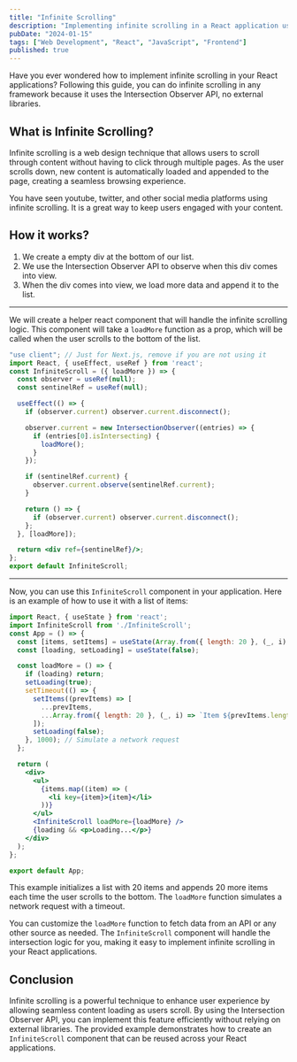 ```yaml
---
title: "Infinite Scrolling"
description: "Implementing infinite scrolling in a React application using the Intersection Observer API."
pubDate: "2024-01-15"
tags: ["Web Development", "React", "JavaScript", "Frontend"]
published: true
---
```


Have you ever wondered how to implement infinite scrolling in your React applications? Following this guide, you can do infinite scrolling in any framework because it uses the Intersection Observer API, no external libraries.


## What is Infinite Scrolling?
Infinite scrolling is a web design technique that allows users to scroll through content without having to click through multiple pages. As the user scrolls down, new content is automatically loaded and appended to the page, creating a seamless browsing experience.

You have seen youtube, twitter, and other social media platforms using infinite scrolling. It is a great way to keep users engaged with your content.


## How it works?
1. We create a empty div at the bottom of our list.
2. We use the Intersection Observer API to observe when this div comes into view.
3. When the div comes into view, we load more data and append it to the list.


---

We will create a helper react component that will handle the infinite scrolling logic. This component will take a `loadMore` function as a prop, which will be called when the user scrolls to the bottom of the list.

```jsx
"use client"; // Just for Next.js, remove if you are not using it
import React, { useEffect, useRef } from 'react';
const InfiniteScroll = ({ loadMore }) => {
  const observer = useRef(null);
  const sentinelRef = useRef(null);

  useEffect(() => {
    if (observer.current) observer.current.disconnect();

    observer.current = new IntersectionObserver((entries) => {
      if (entries[0].isIntersecting) {
        loadMore();
      }
    });

    if (sentinelRef.current) {
      observer.current.observe(sentinelRef.current);
    }

    return () => {
      if (observer.current) observer.current.disconnect();
    };
  }, [loadMore]);

  return <div ref={sentinelRef}/>;
};
export default InfiniteScroll;
```


---
Now, you can use this `InfiniteScroll` component in your application. Here is an example of how to use it with a list of items:

```jsx
import React, { useState } from 'react';
import InfiniteScroll from './InfiniteScroll';
const App = () => {
  const [items, setItems] = useState(Array.from({ length: 20 }, (_, i) => `Item ${i + 1}`));
  const [loading, setLoading] = useState(false);

  const loadMore = () => {
    if (loading) return;
    setLoading(true);
    setTimeout(() => {
      setItems((prevItems) => [
        ...prevItems,
        ...Array.from({ length: 20 }, (_, i) => `Item ${prevItems.length + i + 1}`),
      ]);
      setLoading(false);
    }, 1000); // Simulate a network request
  };

  return (
    <div>
      <ul>
        {items.map((item) => (
          <li key={item}>{item}</li>
        ))}
      </ul>
      <InfiniteScroll loadMore={loadMore} />
      {loading && <p>Loading...</p>}
    </div>
  );
};

export default App;
```

This example initializes a list with 20 items and appends 20 more items each time the user scrolls to the bottom. The `loadMore` function simulates a network request with a timeout.

You can customize the `loadMore` function to fetch data from an API or any other source as needed. The `InfiniteScroll` component will handle the intersection logic for you, making it easy to implement infinite scrolling in your React applications.

## Conclusion
Infinite scrolling is a powerful technique to enhance user experience by allowing seamless content loading as users scroll. By using the Intersection Observer API, you can implement this feature efficiently without relying on external libraries. The provided example demonstrates how to create an `InfiniteScroll` component that can be reused across your React applications.